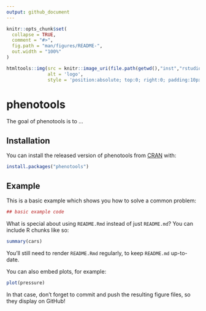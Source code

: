 ```yaml
---
output: github_document
---
```


<!-- README.md is generated from README.Rmd. Please edit that file -->

```r
knitr::opts_chunk$set(
  collapse = TRUE,
  comment = "#>",
  fig.path = "man/figures/README-",
  out.width = "100%"
)
```

```r
htmltools::img(src = knitr::image_uri(file.path(getwd(),"inst","rstudio","templates", "phenotools.png")), 
               alt = 'logo', 
               style = 'position:absolute; top:0; right:0; padding:10px;')
```

# phenotools

The goal of phenotools is to ...

## Installation

You can install the released version of phenotools from [CRAN](https://CRAN.R-project.org) with:

``` r
install.packages("phenotools")
```

## Example

This is a basic example which shows you how to solve a common problem:

```r
## basic example code
```

What is special about using `README.Rmd` instead of just `README.md`? You can include R chunks like so:

```r
summary(cars)
```

You'll still need to render `README.Rmd` regularly, to keep `README.md` up-to-date.

You can also embed plots, for example:

```r
plot(pressure)
```

In that case, don't forget to commit and push the resulting figure files, so they display on GitHub!
